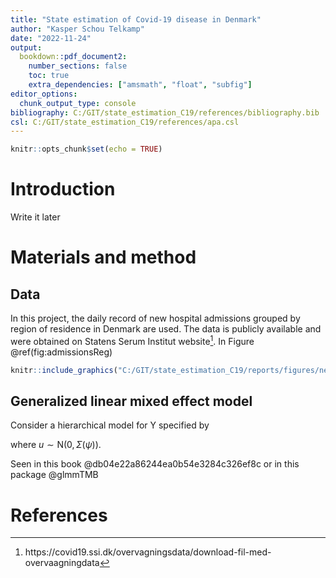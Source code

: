 ```yaml
---
title: "State estimation of Covid-19 disease in Denmark"
author: "Kasper Schou Telkamp"
date: "2022-11-24"
output:
  bookdown::pdf_document2:
    number_sections: false
    toc: true
    extra_dependencies: ["amsmath", "float", "subfig"]
editor_options: 
  chunk_output_type: console
bibliography: C:/GIT/state_estimation_C19/references/bibliography.bib
csl: C:/GIT/state_estimation_C19/references/apa.csl
---
```



```r
knitr::opts_chunk$set(echo = TRUE)
```

\newpage

# Introduction

Write it later

# Materials and method

## Data

In this project, the daily record of new hospital admissions grouped by region of residence in Denmark are used. The data is publicly available and were obtained on Statens Serum Institut website^[https://covid19.ssi.dk/overvagningsdata/download-fil-med-overvaagningdata]. In Figure \@ref(fig:admissionsReg)

```r
knitr::include_graphics("C:/GIT/state_estimation_C19/reports/figures/newly_admitted_regions.png")
```




## Generalized linear mixed effect model

Consider a hierarchical model for Y specified by

\begin{subequations}
\begin{align}
  Y \sim \mathrm{Pois}(\lambda) \\
  \log(\lambda)=\mathbf{X}\mathbf{\beta}+u
\end{align}
\end{subequations}

where $u \sim\mathrm{N}\big(0,\Sigma(\psi)\big)$.




Seen in this book @db04e22a86244ea0b54e3284c326ef8c or in this package @glmmTMB


# References

<div id="refs"></div>